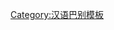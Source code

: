 {{User language-2|zh-yuebei|該用戶能以'''[[:Category:Zh-yuebei-2 使用者|一般]]'''的'''[[:Category:Zh-yuebei 使用者|粵北土話]]'''進行交流。|粤北土话|12|9}}<noinclude>[[Category:汉语巴别模板]]</noinclude>